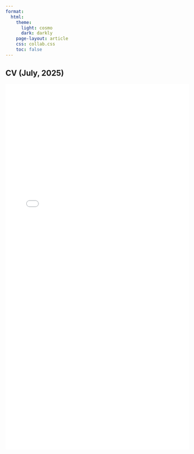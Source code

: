 ```yaml
---
format:
  html:
    theme:
      light: cosmo
      dark: darkly
    page-layout: article
    css: collab.css
    toc: false
---
```


::: page-header
# CV (July, 2025)
:::

![](docs/CV_Bhattacharyya.pdf){width="100%" height="1000px"}
